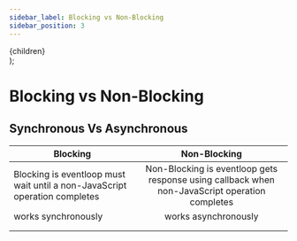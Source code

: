 ```yaml
---
sidebar_label: Blocking vs Non-Blocking
sidebar_position: 3
---
```



  <div style={{ display: "flex" }}>{children}</div>
);

# Blocking vs Non-Blocking

## Synchronous Vs Asynchronous

| Blocking                                                                   |                                          Non-Blocking                                          |
| -------------------------------------------------------------------------- | :--------------------------------------------------------------------------------------------: |
| Blocking is eventloop must wait until a non-JavaScript operation completes | Non-Blocking is eventloop gets response using callback when non-JavaScript operation completes |
| works synchronously                                                        |                                      works asynchronously                                      |
| <DocImages url="/img/sync.png"></DocImages>                                |                         <DocImages url="/img/async.png"> </DocImages>                          |
| <Gist id="023bebf193735f11137313a8b9d4afe6"/>                              |                         <Gist id="981a10c409a6a768d87bc5c24b933d45"/>                          |
